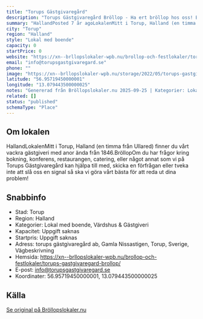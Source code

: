 ```yaml
---
title: "Torups Gästgivaregård"
description: "Torups Gästgivaregård Bröllop - Ha ert bröllop hos oss! Bröllopslokal Halmstad. Skicka gärna en förfrågan så hjälper vi Er!"
summary: "HallandPosted 7 år agoLokalenMitt i Torup, Halland (en timma från Ullared) finner du vårt vackra gästgiveri med anor ända från 1846.BröllopOm du har frågor kring bokning, konferens, restaurangen,…"
city: "Torup"
region: "Halland"
style: "Lokal med boende"
capacity: 0
startPrice: 0
website: "https://xn--brllopslokaler-wpb.nu/brollop-och-festlokaler/torups-gastgivaregard-brollop/"
email: "info@torupsgastgivaregard.se"
phone: ""
image: "https://xn--brllopslokaler-wpb.nu/storage/2022/05/torups-gastgivaregard-festlokal-festvaning-halmstad-brollop-brollopslokl.webp"
latitude: "56.95719450000001"
longitude: "13.079443500000025"
notes: "Genererad från Bröllopslokaler.nu 2025-09-25 | Kategorier: Lokal med boende, Värdshus & Gästgiveri"
related: []
status: "published"
schemaType: "Place"
---
```


## Om lokalen

HallandLokalenMitt i Torup, Halland (en timma från Ullared) finner du vårt vackra gästgiveri med anor ända från 1846.BröllopOm du har frågor kring bokning, konferens, restaurangen, catering, eller något annat som vi på Torups Gästgivaregård kan hjälpa till med, skicka en förfrågan eller tveka inte att slå oss en signal så ska vi göra vårt bästa för att reda ut dina problem!

## Snabbinfo

- Stad: Torup
- Region: Halland
- Kategorier: Lokal med boende, Värdshus & Gästgiveri
- Kapacitet: Uppgift saknas
- Startpris: Uppgift saknas
- Adress: torups gästgivaregård ab, Gamla Nissastigen, Torup, Sverige, Vägbeskrivning
- Hemsida: https://xn--brllopslokaler-wpb.nu/brollop-och-festlokaler/torups-gastgivaregard-brollop/
- E-post: info@torupsgastgivaregard.se
- Koordinater: 56.95719450000001, 13.079443500000025

## Källa

[Se original på Bröllopslokaler.nu](https://xn--brllopslokaler-wpb.nu/brollop-och-festlokaler/torups-gastgivaregard-brollop/)
